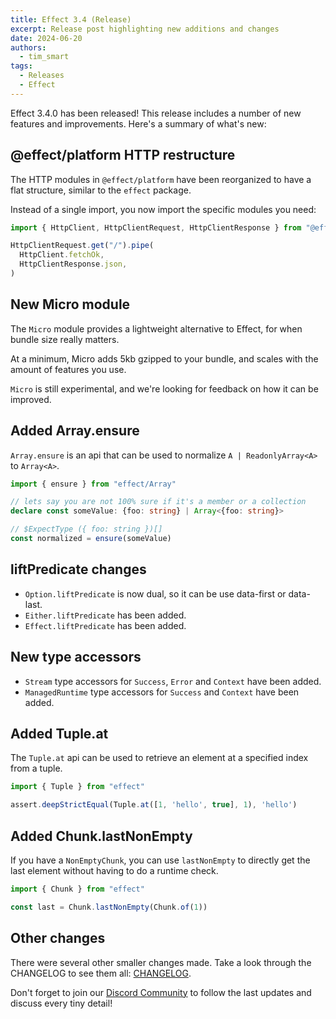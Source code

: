 ```yaml
---
title: Effect 3.4 (Release)
excerpt: Release post highlighting new additions and changes
date: 2024-06-20
authors:
  - tim_smart
tags:
  - Releases
  - Effect
---
```


Effect 3.4.0 has been released! This release includes a number of new features
and improvements. Here's a summary of what's new:

## @effect/platform HTTP restructure

The HTTP modules in `@effect/platform` have been reorganized to have a flat structure, similar to the `effect` package.

Instead of a single import, you now import the specific modules you need:

```ts
import { HttpClient, HttpClientRequest, HttpClientResponse } from "@effect/platform"

HttpClientRequest.get("/").pipe(
  HttpClient.fetchOk,
  HttpClientResponse.json,
)
```

## New Micro module

The `Micro` module provides a lightweight alternative to Effect, for when bundle size really matters.

At a minimum, Micro adds 5kb gzipped to your bundle, and scales with the amount of features you use.

`Micro` is still experimental, and we're looking for feedback on how it can be improved.

## Added Array.ensure

`Array.ensure` is an api that can be used to normalize `A | ReadonlyArray<A>` to `Array<A>`.

```ts
import { ensure } from "effect/Array"

// lets say you are not 100% sure if it's a member or a collection
declare const someValue: {foo: string} | Array<{foo: string}>

// $ExpectType ({ foo: string })[]
const normalized = ensure(someValue)
```

## liftPredicate changes

- `Option.liftPredicate` is now dual, so it can be use data-first or data-last.
- `Either.liftPredicate` has been added.
- `Effect.liftPredicate` has been added.

## New type accessors

- `Stream` type accessors for `Success`, `Error` and `Context` have been added.
- `ManagedRuntime` type accessors for `Success` and `Context` have been added.

## Added Tuple.at

The `Tuple.at` api can be used to retrieve an element at a specified index from a tuple.

```ts
import { Tuple } from "effect"

assert.deepStrictEqual(Tuple.at([1, 'hello', true], 1), 'hello')
```

## Added Chunk.lastNonEmpty

If you have a `NonEmptyChunk`, you can use `lastNonEmpty` to directly get the last element without having to do a runtime check.

```ts
import { Chunk } from "effect"

const last = Chunk.lastNonEmpty(Chunk.of(1))
```

## Other changes

There were several other smaller changes made. Take a look through the CHANGELOG to see them all: [CHANGELOG](https://github.com/Effect-TS/effect/blob/main/packages/effect/CHANGELOG.md).

Don't forget to join our [Discord Community](https://discord.gg/effect-ts) to follow the last updates and discuss every tiny detail!
